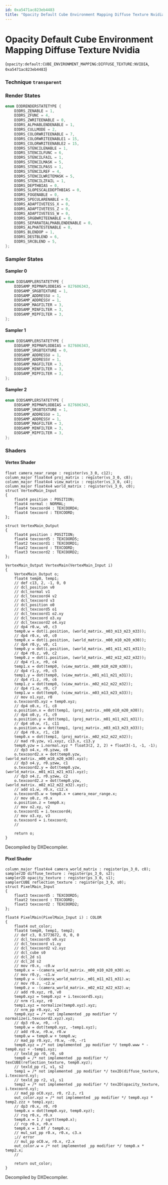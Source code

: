 ```yaml
---
id: 0xa5471ac823eb4483
title: "Opacity Default Cube Environment Mapping Diffuse Texture Nvidia"
---
```


# Opacity Default Cube Environment Mapping Diffuse Texture Nvidia
(`opacity:default:CUBE_ENVIRONMENT_MAPPING:DIFFUSE_TEXTURE:NVIDIA`, `0xa5471ac823eb4483`)

### Technique `transparent`
### Render States
```cpp
enum D3DRENDERSTATETYPE {
	D3DRS_ZENABLE = 1,
	D3DRS_ZFUNC = 4,
	D3DRS_ZWRITEENABLE = 0,
	D3DRS_ALPHABLENDENABLE = 1,
	D3DRS_CULLMODE = 2,
	D3DRS_COLORWRITEENABLE = 7,
	D3DRS_COLORWRITEENABLE1 = 15,
	D3DRS_COLORWRITEENABLE2 = 15,
	D3DRS_STENCILENABLE = 1,
	D3DRS_STENCILFUNC = 6,
	D3DRS_STENCILFAIL = 1,
	D3DRS_STENCILMASK = 5,
	D3DRS_STENCILPASS = 1,
	D3DRS_STENCILREF = 4,
	D3DRS_STENCILWRITEMASK = 5,
	D3DRS_STENCILZFAIL = 1,
	D3DRS_DEPTHBIAS = 0,
	D3DRS_SLOPESCALEDEPTHBIAS = 0,
	D3DRS_FOGENABLE = 0,
	D3DRS_SPECULARENABLE = 0,
	D3DRS_ADAPTIVETESS_X = 0,
	D3DRS_ADAPTIVETESS_Z = 0,
	D3DRS_ADAPTIVETESS_W = 0,
	D3DRS_SRGBWRITEENABLE = 0,
	D3DRS_SEPARATEALPHABLENDENABLE = 0,
	D3DRS_ALPHATESTENABLE = 0,
	D3DRS_BLENDOP = 1,
	D3DRS_DESTBLEND = 6,
	D3DRS_SRCBLEND = 5,
};
```
### Sampler States
#### Sampler 0
```cpp
enum D3DSAMPLERSTATETYPE {
	D3DSAMP_MIPMAPLODBIAS = 827606343,
	D3DSAMP_SRGBTEXTURE = 1,
	D3DSAMP_ADDRESSU = 1,
	D3DSAMP_ADDRESSV = 1,
	D3DSAMP_MAGFILTER = 3,
	D3DSAMP_MINFILTER = 3,
	D3DSAMP_MIPFILTER = 3,
};
```
#### Sampler 1
```cpp
enum D3DSAMPLERSTATETYPE {
	D3DSAMP_MIPMAPLODBIAS = 827606343,
	D3DSAMP_SRGBTEXTURE = 0,
	D3DSAMP_ADDRESSU = 1,
	D3DSAMP_ADDRESSV = 1,
	D3DSAMP_MAGFILTER = 3,
	D3DSAMP_MINFILTER = 3,
	D3DSAMP_MIPFILTER = 3,
};
```
#### Sampler 2
```cpp
enum D3DSAMPLERSTATETYPE {
	D3DSAMP_MIPMAPLODBIAS = 827606343,
	D3DSAMP_SRGBTEXTURE = 1,
	D3DSAMP_ADDRESSU = 1,
	D3DSAMP_ADDRESSV = 1,
	D3DSAMP_MAGFILTER = 3,
	D3DSAMP_MINFILTER = 3,
	D3DSAMP_MIPFILTER = 3,
};
```
### Shaders
#### Vertex Shader
```hlsl
float camera_near_range : register(vs_3_0, c12);
column_major float4x4 proj_matrix : register(vs_3_0, c8);
column_major float4x4 view_matrix : register(vs_3_0, c4);
column_major float4x4 world_matrix : register(vs_3_0, c0);
struct VertexMain_Input
{
    float4 position : POSITION;
    float4 normal : NORMAL;
    float4 texcoord4 : TEXCOORD4;
    float4 texcoord : TEXCOORD;
};

struct VertexMain_Output
{
    float4 position : POSITION;
    float4 texcoord5 : TEXCOORD5;
    float2 texcoord1 : TEXCOORD1;
    float2 texcoord : TEXCOORD;
    float3 texcoord2 : TEXCOORD2;
};

VertexMain_Output VertexMain(VertexMain_Input i)
{
    VertexMain_Output o;
    float4 temp0, temp1;
    // def c13, 2, -1, 0, 0
    // dcl_position v0
    // dcl_normal v1
    // dcl_texcoord4 v2
    // dcl_texcoord v3
    // dcl_position o0
    // dcl_texcoord5 o1
    // dcl_texcoord1 o2.xy
    // dcl_texcoord o3.xy
    // dcl_texcoord2 o4.xyz
    // dp4 r0.w, v0, c3
    temp0.w = dot(i.position, (world_matrix._m03_m13_m23_m33));
    // dp4 r0.x, v0, c0
    temp0.x = dot(i.position, (world_matrix._m00_m10_m20_m30));
    // dp4 r0.y, v0, c1
    temp0.y = dot(i.position, (world_matrix._m01_m11_m21_m31));
    // dp4 r0.z, v0, c2
    temp0.z = dot(i.position, (world_matrix._m02_m12_m22_m32));
    // dp4 r1.x, r0, c4
    temp1.x = dot(temp0, (view_matrix._m00_m10_m20_m30));
    // dp4 r1.y, r0, c5
    temp1.y = dot(temp0, (view_matrix._m01_m11_m21_m31));
    // dp4 r1.z, r0, c6
    temp1.z = dot(temp0, (view_matrix._m02_m12_m22_m32));
    // dp4 r1.w, r0, c7
    temp1.w = dot(temp0, (view_matrix._m03_m13_m23_m33));
    // mov o1.xyz, r0
    o.texcoord5.xyz = temp0.xyz;
    // dp4 o0.x, r1, c8
    o.position.x = dot(temp1, (proj_matrix._m00_m10_m20_m30));
    // dp4 o0.y, r1, c9
    o.position.y = dot(temp1, (proj_matrix._m01_m11_m21_m31));
    // dp4 o0.w, r1, c11
    o.position.w = dot(temp1, (proj_matrix._m03_m13_m23_m33));
    // dp4 r0.x, r1, c10
    temp0.x = dot(temp1, (proj_matrix._m02_m12_m22_m32));
    // mad r0.yzw, v1.xxyz, c13.x, c13.y
    temp0.yzw = i.normal.xyz * float3(2, 2, 2) + float3(-1, -1, -1);
    // dp3 o4.x, r0.yzww, c0
    o.texcoord2.x = dot(temp0.yzw, (world_matrix._m00_m10_m20_m30).xyz);
    // dp3 o4.y, r0.yzww, c1
    o.texcoord2.y = dot(temp0.yzw, (world_matrix._m01_m11_m21_m31).xyz);
    // dp3 o4.z, r0.yzww, c2
    o.texcoord2.z = dot(temp0.yzw, (world_matrix._m02_m12_m22_m32).xyz);
    // add o1.w, r0.x, c12.x
    o.texcoord5.w = temp0.x + camera_near_range.x;
    // mov o0.z, r0.x
    o.position.z = temp0.x;
    // mov o2.xy, v2
    o.texcoord1 = i.texcoord4;
    // mov o3.xy, v3
    o.texcoord = i.texcoord;
    // 

    return o;
}
```
Decompiled by DXDecompiler.
#### Pixel Shader
```hlsl
column_major float4x4 camera_world_matrix : register(ps_3_0, c0);
sampler2D diffuse_texture : register(ps_3_0, s2);
sampler2D opacity_texture : register(ps_3_0, s1);
samplerCUBE reflection_texture : register(ps_3_0, s0);
struct PixelMain_Input
{
    float3 texcoord5 : TEXCOORD5;
    float2 texcoord : TEXCOORD;
    float3 texcoord2 : TEXCOORD2;
};

float4 PixelMain(PixelMain_Input i) : COLOR
{
    float4 out_color;
    float4 temp0, temp1, temp2;
    // def c3, 0.5773672, 0, 0, 0
    // dcl_texcoord5 v0.xyz
    // dcl_texcoord v1.xy
    // dcl_texcoord2 v2.xyz
    // dcl_cube s0
    // dcl_2d s1
    // dcl_2d s2
    // mov r0.x, -c0.w
    temp0.x = -(camera_world_matrix._m00_m10_m20_m30).w;
    // mov r0.y, -c1.w
    temp0.y = -(camera_world_matrix._m01_m11_m21_m31).w;
    // mov r0.z, -c2.w
    temp0.z = -(camera_world_matrix._m02_m12_m22_m32).w;
    // add r0.xyz, r0, v0
    temp0.xyz = temp0.xyz + i.texcoord5.xyz;
    // nrm r1.xyz, r0
    temp1.xyz = normalize(temp0.xyz).xyz;
    // nrm_pp r0.xyz, v2
    temp0.xyz = /* not implemented _pp modifier */ normalize(i.texcoord2.xyz).xyz;
    // dp3 r0.w, r0, -r1
    temp0.w = dot(temp0.xyz, -temp1.xyz);
    // add r0.w, r0.w, r0.w
    temp0.w = temp0.w + temp0.w;
    // mad_pp r0.xyz, r0.w, -r0, -r1
    temp0.xyz = /* not implemented _pp modifier */ temp0.www * -temp0.xyz + -temp1.xyz;
    // texld_pp r0, r0, s0
    temp0 = /* not implemented _pp modifier */ texCUBE(reflection_texture, temp0.xyz);
    // texld_pp r1, v1, s2
    temp1 = /* not implemented _pp modifier */ tex2D(diffuse_texture, i.texcoord.xy);
    // texld_pp r2, v1, s1
    temp2 = /* not implemented _pp modifier */ tex2D(opacity_texture, i.texcoord.xy);
    // mad_pp oC0.xyz, r0, r2.z, r1
    out_color.xyz = /* not implemented _pp modifier */ temp0.xyz * temp2.zzz + temp1.xyz;
    // dp3 r0.x, r0, r0
    temp0.x = dot(temp0.xyz, temp0.xyz);
    // rsq r0.x, r0.x
    temp0.x = 1 / sqrt(temp0.x);
    // rcp r0.x, r0.x
    temp0.x = 1.0f / temp0.x;
    // mul_sat_pp r0.x, r0.x, c3.x
    ;// error
    // mul_pp oC0.w, r0.x, r2.x
    out_color.w = /* not implemented _pp modifier */ temp0.x * temp2.x;
    // 

    return out_color;
}
```
Decompiled by DXDecompiler.

